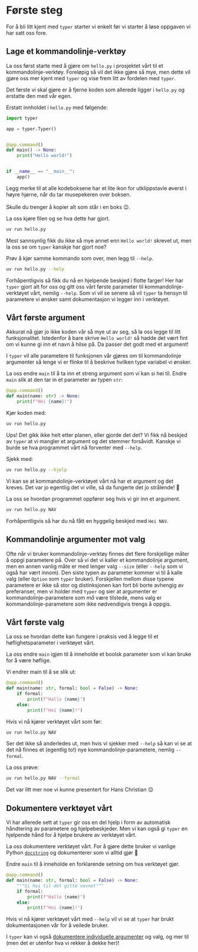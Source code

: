 # Første steg

For å bli litt kjent med `typer` starter vi enkelt før vi starter å løse
oppgaven vi har satt oss fore.

## Lage et kommandolinje-verktøy

La oss først starte med å gjøre om `hello.py` i prosjektet vårt til et
kommandolinje-verktøy. Foreløpig så vil det ikke gjøre så mye, men dette vil
gjøre oss mer kjent med `typer` og vise frem litt av fordelen med `typer`.

Det første vi skal gjøre er å fjerne koden som allerede ligger i `hello.py` og
erstatte den med vår egen.

Erstatt innholdet i `hello.py` med følgende:

```python
import typer

app = typer.Typer()


@app.command()
def main() -> None:
    print("Hello world!")


if __name__ == "__main__":
    app()
```

::: {.column-margin}
Legg merke til at alle kodeboksene har et lite ikon for utklippstavle øverst i
høyre hjørne, når du tar musepekeren over boksen.
<br/><br/>
Skulle du trenger å kopier alt som står i en boks 😉.
:::

La oss kjøre filen og se hva dette har gjort.

```bash
uv run hello.py
```

Mest sannsynlig fikk du ikke så mye annet enn `Hello world!` skrevet ut, men la
oss se om `typer` kanskje har gjort noe?

Prøv å kjør samme kommando som over, men legg til `--help`.

```bash
uv run hello.py --help
```

Forhåpentligvis så fikk du nå en hjelpende beskjed i flotte farger! Her har
`typer` gjort alt for oss og gitt oss vårt første parameter til
kommandolinje-verktøyet vårt, nemlig `--help`. Som vi vil se senere så vil
`typer` ta hensyn til parametere vi ønsker samt dokumentasjon vi legger inn i
verktøyet.

## Vårt første argument

Akkurat nå gjør jo ikke koden vår så mye ut av seg, så la oss legge til litt
funksjonalitet. Istedenfor å bare skrive `Hello world!` så hadde det vært fint
om vi kunne gi inn et navn å hilse på. Da passer det godt med et argument!

I `typer` vil alle parametere til funksjonen vår gjøres om til kommandolinje
argumenter så lenge vi er flinke til å beskrive hvilken type variabel vi ønsker.

La oss endre `main` til å ta inn et streng argument som vi kan si hei til. Endre
`main` slik at den tar in et parameter av typen `str`:

```python
@app.command()
def main(name: str) -> None:
    print(f"Hei {name}!")
```

Kjør koden med:

```bash
uv run hello.py
```

Ups! Det gikk ikke helt etter planen, eller gjorde det det? Vi fikk nå beskjed
av `typer` at vi mangler et argument og det stemmer forsåvidt. Kanskje vi burde
se hva programmet vårt nå forventer med `--help`.

Sjekk med:

```bash
uv run hello.py --hjelp
```

Vi kan se at kommandolinje-verktøyet vårt nå har et argument og det kreves. Det
var jo egentlig det vi ville, så da fungerte det jo strålende! 🥳

La oss se hvordan programmet oppfører seg hvis vi gir inn et argument.

```bash
uv run hello.py NAV
```

Forhåpentligvis så har du nå fått en hyggelig beskjed med `Hei NAV`.

## Kommandolinje argumenter mot valg

Ofte når vi bruker kommandolinje-verktøy finnes det flere forskjellige måter å
oppgi parametere på. Over så vi det vi kaller et kommandolinje argument, men en
annen vanlig måte er med lenger valg `--size` (eller `--help` som vi også har
vært innom). Den siste typen av parameter kommer vi til å kalle valg (eller
`Option` som `typer` bruker). Forskjellen mellom disse typene parametere er ikke
så stor og distinksjonen kan fort bli borte avhengig av preferanser, men vi holder
med `typer` og sier at argumenter er kommandolinje-parametere som _må_ være
tilstede, mens valg er kommandolinje-parametere som ikke nødvendigvis trengs å
oppgis.

## Vårt første valg

La oss se hvordan dette kan fungere i praksis ved å legge til et
høflighetsparameter i verktøyet vårt.

La oss endre `main` igjen til å inneholde et boolsk parameter som vi kan bruke
for å være høflige.

Vi endrer main til å se slik ut:

```python
@app.command()
def main(name: str, formal: bool = False) -> None:
    if formal:
        print(f"Hallo {name}")
    else:
        print(f"Hei {name}!")
```

Hvis vi nå kjører verktøyet vårt som før:

```bash
uv run hello.py NAV
```

Ser det ikke så anderledes ut, men hvis vi sjekker med `--help` så kan vi se at
det nå finnes et (egentlig to!) nye kommandolinje-parametere, nemlig `--formal`.

La oss prøve:

```bash
uv run hello.py NAV --formal
```

Det var litt mer noe vi kunne presentert for Hans Christian 😌

## Dokumentere verktøyet vårt

Vi har allerede sett at `typer` gir oss en del hjelp i form av automatisk
håndtering av parametere og hjelpebeskjeder. Men vi kan også gi `typer` en
hjelpende hånd for å hjelpe brukere av verktøyet vårt.

La oss dokumentere verktøyet vårt. For å gjøre dette bruker vi vanlige Python
[`docstring`](https://peps.python.org/pep-0257/) og dokumenterer som vi alltid
gjør 🧐

Endre `main` til å inneholde en forklarende setning om hva verktøyet gjør.

```python
@app.command()
def main(name: str, formal: bool = False) -> None:
    """Si hei til det gitte navnet"""
    if formal:
        print(f"Hallo {name}")
    else:
        print(f"Hei {name}!")
```

Hvis vi nå kjører verktøyet vårt med `--help` vil vi se at `typer` har brukt
dokumentasjonen vår for å veilede bruker.

I `typer` kan vi også [dokumentere individuelle
argumenter](https://typer.tiangolo.com/tutorial/arguments/help/#add-a-help-text-for-a-cli-argument)
og valg, og mer til (men det er utenfor hva vi rekker å dekke her)!
